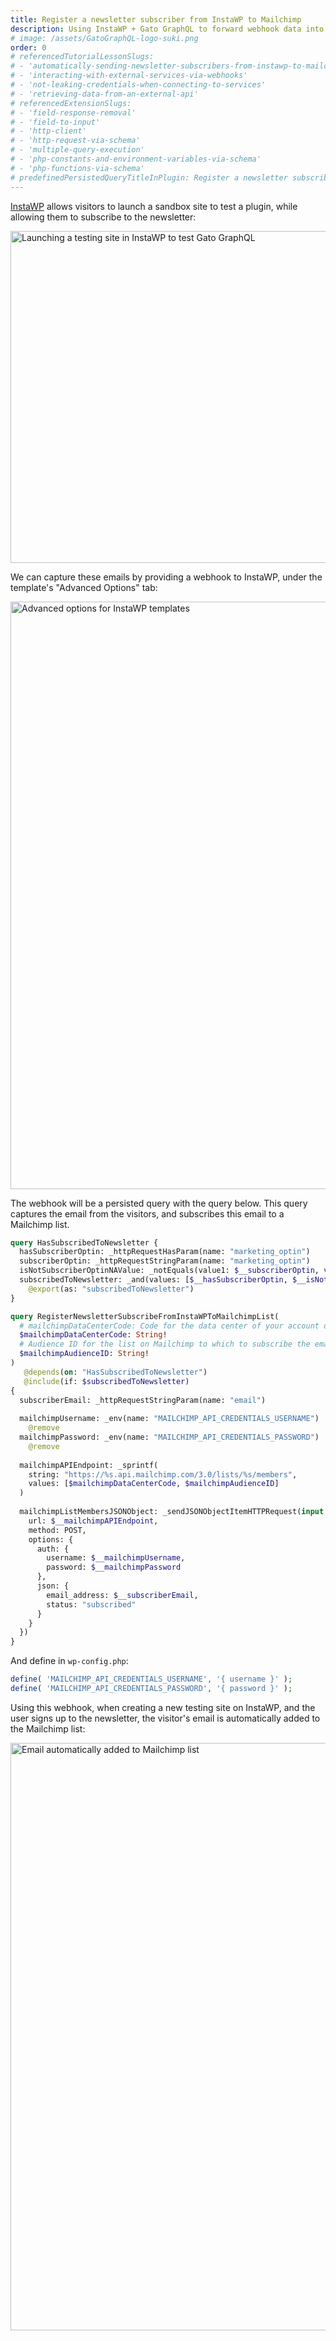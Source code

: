 ```yaml
---
title: Register a newsletter subscriber from InstaWP to Mailchimp
description: Using InstaWP + Gato GraphQL to forward webhook data into an API
# image: /assets/GatoGraphQL-logo-suki.png
order: 0
# referencedTutorialLessonSlugs:
# - 'automatically-sending-newsletter-subscribers-from-instawp-to-mailchimp'
# - 'interacting-with-external-services-via-webhooks'
# - 'not-leaking-credentials-when-connecting-to-services'
# - 'retrieving-data-from-an-external-api'
# referencedExtensionSlugs:
# - 'field-response-removal'
# - 'field-to-input'
# - 'http-client'
# - 'http-request-via-schema'
# - 'multiple-query-execution'
# - 'php-constants-and-environment-variables-via-schema'
# - 'php-functions-via-schema'
# predefinedPersistedQueryTitleInPlugin: Register a newsletter subscriber from InstaWP to Mailchimp
---
```


[InstaWP](https://instawp.com) allows visitors to launch a sandbox site to test a plugin, while allowing them to subscribe to the newsletter:

<Image
  src="/images/instawp-test-drive-gatographql.png"
  width="562"
  height="531"
  alt="Launching a testing site in InstaWP to test Gato GraphQL"
  caption="Launching a testing site in InstaWP to test Gato GraphQL"
/>

We can capture these emails by providing a webhook to InstaWP, under the template's "Advanced Options" tab:

<Image
  src="/images/instawp-template-advanced-options.png"
  width="1024"
  height="940"
  alt="Advanced options for InstaWP templates"
  caption="Advanced options for InstaWP templates"
/>

The webhook will be a persisted query with the query below. This query captures the email from the visitors, and subscribes this email to a Mailchimp list.

```graphql
query HasSubscribedToNewsletter {
  hasSubscriberOptin: _httpRequestHasParam(name: "marketing_optin")
  subscriberOptin: _httpRequestStringParam(name: "marketing_optin")
  isNotSubscriberOptinNAValue: _notEquals(value1: $__subscriberOptin, value2: "NA")
  subscribedToNewsletter: _and(values: [$__hasSubscriberOptin, $__isNotSubscriberOptinNAValue])
    @export(as: "subscribedToNewsletter")
}

query RegisterNewsletterSubscribeFromInstaWPToMailchimpList(
  # mailchimpDataCenterCode: Code for the data center of your account on Mailchimp (See: https://mailchimp.com/developer/marketing/docs/fundamentals/#api-structure)
  $mailchimpDataCenterCode: String!
  # Audience ID for the list on Mailchimp to which to subscribe the email
  $mailchimpAudienceID: String!
)
   @depends(on: "HasSubscribedToNewsletter")
   @include(if: $subscribedToNewsletter)
{
  subscriberEmail: _httpRequestStringParam(name: "email")
  
  mailchimpUsername: _env(name: "MAILCHIMP_API_CREDENTIALS_USERNAME")
    @remove
  mailchimpPassword: _env(name: "MAILCHIMP_API_CREDENTIALS_PASSWORD")
    @remove
  
  mailchimpAPIEndpoint: _sprintf(
    string: "https://%s.api.mailchimp.com/3.0/lists/%s/members",
    values: [$mailchimpDataCenterCode, $mailchimpAudienceID]
  )
  
  mailchimpListMembersJSONObject: _sendJSONObjectItemHTTPRequest(input: {
    url: $__mailchimpAPIEndpoint,
    method: POST,
    options: {
      auth: {
        username: $__mailchimpUsername,
        password: $__mailchimpPassword
      },
      json: {
        email_address: $__subscriberEmail,
        status: "subscribed"
      }
    }
  })
}
```

And define in `wp-config.php`:

```php
define( 'MAILCHIMP_API_CREDENTIALS_USERNAME', '{ username }' );
define( 'MAILCHIMP_API_CREDENTIALS_PASSWORD', '{ password }' );
```

Using this webhook, when creating a new testing site on InstaWP, and the user signs up to the newsletter, the visitor's email is automatically added to the Mailchimp list:

<Image
  src="/images/instawp-mailchimp.png"
  width="1024"
  height="940"
  alt="Email automatically added to Mailchimp list"
  caption="Email automatically added to Mailchimp list"
/>
